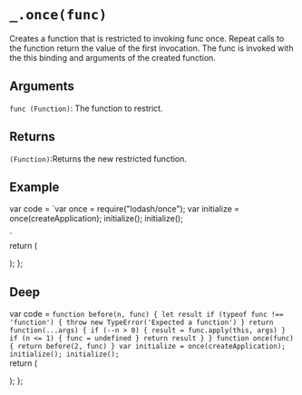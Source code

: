 # `_.once(func)`

Creates a function that is restricted to invoking func once. Repeat calls to the function return the value of the first invocation. The func is invoked with the this binding and arguments of the created function.

## Arguments
`func (Function)`: The function to restrict.

## Returns
`(Function)`:Returns the new restricted function.

## Example


var code =  `var once = require("lodash/once");
var initialize = once(createApplication);
initialize();
initialize();

`   
  return (
    <div>
      <Embed source={code} />
    </div>
  );
};

<Demo/>

## Deep

var code =  `function before(n, func) {
  let result
  if (typeof func !== 'function') {
    throw new TypeError('Expected a function')
  }
  return function(...args) {
    if (--n > 0) {
      result = func.apply(this, args)
    }
    if (n <= 1) {
      func = undefined
    }
    return result
  }
}
function once(func) {
  return before(2, func)
}
var initialize = once(createApplication);
initialize();
initialize();
`   
  return (
    <div>
      <Embed source={code} />
    </div>
  );
};

<DeepDemo/>




